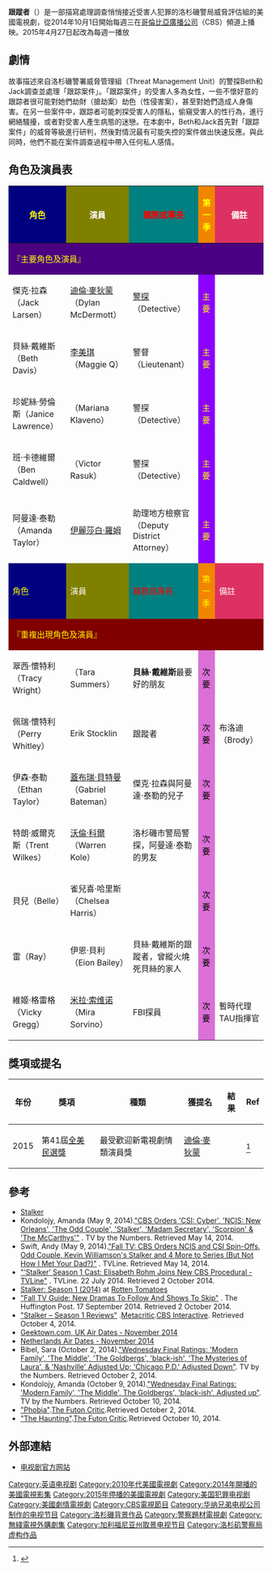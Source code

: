 {{about|美國電視劇|跟蹤騷擾的犯罪行為|纏擾}}
{{Infobox television
| show_name = Stalker
| original_name = 跟蹤者
| image = 
| caption = 
| genre = {{Plainlist|
* 剧情、惊悚
}}
| creator = 凯文·威廉姆森
| based_on = 
| developer = 
| starring = {{Plainlist|
* [[迪倫·麥狄蒙|迪倫·麥狄蒙]]
* [[李美琪|李美琪]]（Maggie Q）
* {{link-en|瑪莉安娜·克拉瓦諾|Mariana Klaveno}}
* {{link-en|維克托·拉蘇克|Victor Rasuk}}
* [[伊麗莎白·羅姆|伊麗莎白·羅姆]]
}}
| theme_music_composer = 
| opentheme = 
| endtheme = 
| composer = John Frizzell
| country = {{US}}
| language = [[英语|英语]]
| num_seasons = 1
| num_episodes = 20
| list_episodes = 
| executive_producer = {{Plainlist|
* 凯文·威廉姆森 
}}
| cinematography = 
| camera = 
| runtime = 
| company = {{Plainlist|
* [[華納兄弟電視公司|華納兄弟電視公司]]
* Outerbanks娱乐}}
| distributor = [[華納兄弟電視公司|華納兄弟電視公司]]
| network = [[CBS_(電視網)|CBS]]
| picture_format = 
| audio_format = 
| first_run = 
| first_aired = {{Start date|2014|10|1}}
| last_aired = {{End date|2015|5|18}}
| related = 
| website = http://www.cbs.com/shows/stalker/
| production_website = 
| 台灣名稱 = 跟蹤狂
| 港澳名稱 = 跟蹤狂／跟跡狂
}}
'''跟蹤者'''（{{lang-en|Stalker}}）是一部描寫處理調查悄悄接近受害人犯罪的洛杉磯警局威脅評估組的美國電視劇，從2014年10月1日開始每週三在[[CBS_(電視網)|哥倫比亞廣播公司]]（CBS）頻道上播映。2015年4月27日起改為每週一播放

==劇情==
{{main|跟蹤者集數列表}}
故事描述來自洛杉磯警署威脅管理組（Threat Management Unit）的警探Beth和Jack調查並處理「跟踪案件」。「跟踪案件」的受害人多為女性，一些不懷好意的跟踪者很可能對她們劫財（搶劫案）劫色（性侵害案），甚至對她們造成人身傷害。在另一些案件中，跟踪者可能刺探受害人的隱私，偷窺受害人的性行為，進行網絡騷擾，或者對受害人產生病態的迷戀。在本劇中，Beth和Jack首先對「跟踪案件」的威脅等級進行研判，然後對情況最有可能失控的案件做出快速反應。與此同時，他們不能在案件調查過程中帶入任何私人感情。

==角色及演員表==
{| class="wikitable" style="text-align:center"
!style="background:navy"|<font color=yellow>角色
!style="background:olive"|<font color=white>演員
!style="background:teal"|<font color=red>職務或專長
!style="background:#F28500"|<font color=yellow>第一季
!style="background:#DE3163"|<font color=white>備註
|-
|colspan=5 style="background:Indigo"|<font color=yellow>『主要角色及演員』
|-
|傑克·拉森（Jack Larsen）||[[迪倫·麥狄蒙|迪倫·麥狄蒙]]（Dylan McDermott）  ||[[美国警衔|警探]]（Detective）|| style="background: #8B00FF" |<font color=yellow>主要||
|-
|貝絲·戴維斯（Beth Davis）||[[李美琪|李美琪]]（Maggie Q）||警督（Lieutenant）||style="background: #8B00FF"|<font color=yellow>主要||
|-
|珍妮絲·勞倫斯（Janice Lawrence）||{{link-en|瑪莉安娜·克拉瓦諾|Mariana Klaveno}}（Mariana Klaveno）||警探（Detective）||style="background: #8B00FF"|<font color=yellow>主要||
|-
|班·卡德維爾（Ben Caldwell）||{{link-en|維克托·拉蘇克|Victor Rasuk}}（Victor Rasuk）||警探（Detective）||style="background: #8B00FF"|<font color=yellow>主要||
|-
|阿曼達·泰勒（Amanda Taylor）||[[伊麗莎白·羅姆|伊麗莎白·羅姆]]||助理地方檢察官<br />（Deputy District Attorney）||style="background: #8B00FF"|<font color=yellow>主要||
|-
|style="background:navy"|<font color=yellow>角色||style="background:olive"|<font color=white>演員||style="background:teal"|<font color=red>職務或專長||style="background:#F28500"|<font color=yellow>第一季||style="background:#DE3163"|<font color=white>備註
|-
|colspan=5 style="background:#800000"|<font color=yellow>『重複出現角色及演員』
|-
|翠西·懷特利（Tracy Wright）||{{link-en|塔拉·薩默斯|Tara Summers}}（Tara Summers）||'''貝絲·戴維斯'''最要好的朋友||style="background:orchid"|<font color=black>次要||
|-
|佩瑞·懷特利（Perry Whitley）||Erik Stocklin||跟蹤者||style="background:orchid"|<font color=black>次要||布洛迪（Brody）
|-
|伊森·泰勒（Ethan Taylor）||[[蓋布瑞·貝特曼|蓋布瑞·貝特曼]]（Gabriel Bateman）||傑克·拉森與阿曼達·泰勒的兒子||style="background:orchid"|<font color=black>次要||
|-
|特朗·威爾克斯（Trent Wilkes）||[[沃倫·科爾|沃倫·科爾]]（Warren Kole）||洛杉磯市警局警探，阿曼達·泰勒的男友||style="background:orchid"|<font color=black>次要||
|-
|貝兒（Belle）||雀兒喜·哈里斯（Chelsea Harris）|| ||style="background:orchid"|<font color=black>次要||
|-
|雷（Ray）||伊恩·貝利（Eion Bailey）||貝絲·戴維斯的跟蹤者，曾縱火燒死貝絲的家人||style="background:orchid"|<font color=black>次要||
|-
|維姬·格雷格（Vicky Gregg）||[[米拉·索维诺|米拉·索维诺]]（Mira Sorvino）||FBI探員||style="background:orchid"|<font color=black>次要||暫時代理TAU指揮官
|}

==獎項或提名==
{| class="wikitable sortable"
|-
! 年份
! 獎項
! 種類
! 獲提名
! 結果
! Ref
|-
| rowspan="1"| 2015
| rowspan="1"| 第41屆[[全美民選獎|全美民選獎]]
| 最受歡迎新電視劇情類演員獎
| [[迪倫·麥狄蒙|迪倫·麥狄蒙]]
| {{nom}}
|<ref name="pcha">{{cite web|title=People's Choice Awards 2015 hosts, nominees announced|url=http://www.cbsnews.com/news/peoples-choice-awards-2015-hosts-nominees-announced/|accessdate=4 November 2014|date=4 November 2014|publisher=|archive-url=https://web.archive.org/web/20151210082440/http://www.cbsnews.com/news/peoples-choice-awards-2015-hosts-nominees-announced/|archive-date=2015-12-10|dead-url=no}}</ref>
|}

==參考==
{{reflist}}
*[[纏擾|Stalker]]
*Kondolojy, Amanda (May 9, 2014).[http://tvbythenumbers.zap2it.com/2014/05/09/cbs-orders-ncis-new-orleans-the-odd-couple-stalker-madam-secretary-scorpion-the-mccarthys/262481/ "CBS Orders 'CSI: Cyber', 'NCIS: New Orleans', 'The Odd Couple', 'Stalker', 'Madam Secretary', 'Scorpion' & 'The McCarthys'"] {{Wayback|url=http://tvbythenumbers.zap2it.com/2014/05/09/cbs-orders-ncis-new-orleans-the-odd-couple-stalker-madam-secretary-scorpion-the-mccarthys/262481/ |date=20150930063302 }}. TV by the Numbers. Retrieved May 14, 2014.
*Swift, Andy (May 9, 2014).[http://tvline.com/2014/05/09/cbs-fall-2014-new-series-ncis-new-orleans-odd-couple/ "Fall TV: CBS Orders NCIS and CSI Spin-Offs, Odd Couple, Kevin Williamson's Stalker and 4 More to Series (But Not How I Met Your Dad?)"] {{Wayback|url=http://tvline.com/2014/05/09/cbs-fall-2014-new-series-ncis-new-orleans-odd-couple/ |date=20160602080456 }}. TVLine. Retrieved May 14, 2014.
*[http://tvline.com/2014/07/22/stalker-season-1-cast-elisabeth-rohm-law-order/ "‘Stalker’ Season 1 Cast: Elisabeth Rohm Joins New CBS Procedural - TVLine"] {{Wayback|url=http://tvline.com/2014/07/22/stalker-season-1-cast-elisabeth-rohm-law-order/ |date=20141006091443 }}. TVLine. 22 July 2014. Retrieved 2 October 2014.
*[http://www.rottentomatoes.com/tv/stalker/s01/ Stalker: Season 1 (2014)] {{Wayback|url=http://www.rottentomatoes.com/tv/stalker/s01/ |date=20141020210554 }} at [[爛番茄|Rotten Tomatoes]]
*[http://www.huffingtonpost.com/2014/09/17/fall-tv-guide_n_5837268.html?utm_hp_ref=maureen-ryan "Fall TV Guide: New Dramas To Follow And Shows To Skip"] {{Wayback|url=http://www.huffingtonpost.com/2014/09/17/fall-tv-guide_n_5837268.html?utm_hp_ref=maureen-ryan |date=20141007054121 }}. The Huffington Post. 17 September 2014. Retrieved 2 October 2014.
*[http://www.metacritic.com/tv/stalker/critic-reviews "Stalker – Season 1 Reviews"] {{Wayback|url=http://www.metacritic.com/tv/stalker/critic-reviews |date=20141022184446 }}.[[Metacritic|Metacritic]].[[CBS互動|CBS Interactive]]. Retrieved October 4, 2014.
*[http://www.geektown.co.uk/uk-air-dates/ Geektown.com, UK Air Dates - November 2014] {{Wayback|url=http://www.geektown.co.uk/uk-air-dates/ |date=20141016084211 }}
*[http://en.wikipedia.org/wiki/Stalker_(TV_series) Netherlands Air Dates - November 2014] {{Wayback|url=http://en.wikipedia.org/wiki/Stalker_(TV_series) |date=20141022154612 }}
*Bibel, Sara (October 2, 2014).[https://web.archive.org/web/20141004073643/http://tvbythenumbers.zap2it.com/2014/10/02/wednesday-final-ratings-modern-family-the-middle-the-goldbergs-black-ish-the-mysteries-of-laura-chicago-p-d-adjusted-down/309952/ "Wednesday Final Ratings: 'Modern Family', 'The Middle', 'The Goldbergs', 'black-ish', 'The Mysteries of Laura', & 'Nashville' Adjusted Up; 'Chicago P.D.' Adjusted Down"]. TV by the Numbers. Retrieved October 2, 2014.
*Kondolojy, Amanda (October 9, 2014).[https://web.archive.org/web/20141010212403/http://tvbythenumbers.zap2it.com/2014/10/09/wednesday-final-ratings-modern-family-the-middle-the-goldbergs-black-ish-adjusted-up/312464/ "Wednesday Final Ratings: 'Modern Family', 'The Middle', The Goldbergs', 'black-ish', Adjusted up"]. TV by the Numbers. Retrieved October 10, 2014.
*[http://www.thefutoncritic.com/listings/20140930cbs01/ "Phobia"].[[The_Futon_Critic|The Futon Critic]].Retrieved October 2, 2014.
*[http://www.thefutoncritic.com/listings/20141009cbs06/ "The Haunting"].[[The_Futon_Critic|The Futon Critic]].Retrieved October 10, 2014.

==外部連結==
*[http://www.cbs.com/shows/stalker/ 电视剧官方网站] {{Wayback|url=http://www.cbs.com/shows/stalker/ |date=20141017191730 }}{{en}}

{{DEFAULTSORT:Stalker (TV series)}}
[[Category:英语电视剧|Category:英语电视剧]]
[[Category:2010年代美國電視劇|Category:2010年代美國電視劇]]
[[Category:2014年開播的美國電視影集|Category:2014年開播的美國電視影集]]
[[Category:2015年停播的美國電視劇|Category:2015年停播的美國電視劇]]
[[Category:美国犯罪电视剧|Category:美国犯罪电视剧]]
[[Category:美國劇情電視劇|Category:美國劇情電視劇]]
[[Category:CBS電視節目|Category:CBS電視節目]]
[[Category:华纳兄弟电视公司制作的电视节目|Category:华纳兄弟电视公司制作的电视节目]]
[[Category:洛杉磯背景作品|Category:洛杉磯背景作品]]
[[Category:警察題材電視劇|Category:警察題材電視劇]]
[[Category:無綫電視外購劇集|Category:無綫電視外購劇集]]
[[Category:加利福尼亚州取景电视节目|Category:加利福尼亚州取景电视节目]]
[[Category:洛杉矶警察局虚构作品|Category:洛杉矶警察局虚构作品]]